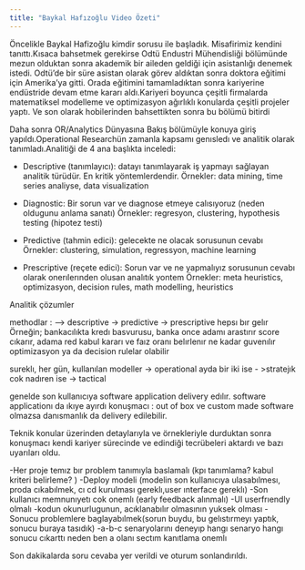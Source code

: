 ```yaml
---
title: "Baykal Hafızoğlu Video Özeti"
---
```


Öncelikle Baykal Hafizoğlu kimdir sorusu ile başladık. Misafirimiz kendini tanıttı.Kısaca bahsetmek gerekirse Odtü Endustri Mühendisliği bölümünde mezun olduktan sonra akademik bir aileden geldiği için asistanlığı denemek istedi. Odtü'de bir süre asistan olarak görev aldıktan sonra doktora eğitimi için Amerika'ya gitti. Orada eğitimini tamamladıktan sonra kariyerine endüstride devam etme kararı aldı.Kariyeri boyunca çeşitli firmalarda matematiksel modelleme ve optimizasyon ağırlıklı konularda çeşitli projeler yaptı. Ve son olarak hobilerinden bahsettikten sonra bu bölümü bitirdi


Daha sonra OR/Analytics Dünyasına Bakış bölümüyle konuya giriş yapıldı.Operational Researchün zamanla kapsamı genısledı ve analitik olarak tanımladı.Analitiği de 4 ana başlıkta inceledi:

- Descriptive (tanımlayıcı): datayı tanımlayarak iş yapmayı sağlayan analitik türüdür. En kritik yöntemlerdendir.
Örnekler: data mining, time series analiyse, data visualization

- Diagnostic: Bir sorun var ve dıagnose etmeye calısıyoruz (neden oldugunu anlama sanatı)
Örnekler: regresyon, clustering, hypothesis testing (hipotez testi)

- Predictive (tahmin edici): gelecekte ne olacak sorusunun cevabı
Örnekler: clustering, simulation, regressyon, machine learning

- Prescriptive (reçete edici): Sorun var ve ne yapmalıyız sorusunun cevabı olarak onerılerınden olusan analıtık yontem
Örnekler: meta heuristics, optimizasyon, decision rules, math modelling, heuristics

Analitik çözumler

methodlar : --> descriptive -> predictive -> prescriptive hepsı bır gelır
Örneğin; bankacılıkta kredı basvurusu, banka once adamı arastırır score cıkarır, adama red kabul kararı ve faız oranı belırlenır ne kadar guvenılır optimizasyon ya da decision rulelar olabilir

sureklı, her gün,  kullanılan modeller -> operational 
ayda bir iki ise - >stratejık
cok nadıren ise -> tactical

genelde son kullanıcıya software application delivery edılır.
software applicationı da ıkıye ayırdı konuşmacı : out of box ve custom made
software olmazsa danısmanlık da delivery edilebilir.


Teknik konular üzerinden detaylarıyla ve örnekleriyle durduktan sonra konuşmacı kendi kariyer sürecinde ve edindiği tecrübeleri aktardı ve bazı uyarıları oldu.


-Her proje temız bır problem tanımıyla baslamalı (kpı tanımlama? kabul kriteri belirleme? )
-Deploy modeli (modelin son kullanıcıya ulasabılmesı, proda cıkabılmek, cı cd kurulması gereklı,user ınterface gereklı)
-Son kullanıcı memnunıyetı cok onemlı (early feedback alınmalı)
-UI userfrıendly olmalı
-kodun okunurlugunun, acıklanabılır olmasının yuksek olması 
-Sonucu problemlere baglayabılmek(sorun buydu, bu gelıstırmeyı yaptık, sonucu buraya tasıdık)
-a-b-c senaryolarını deneyıp hangı senaryo hangı sonucu cıkarttı neden ben a olanı sectım kanıtlama onemlı

Son dakikalarda soru cevaba yer verildi ve oturum sonlandırıldı.


